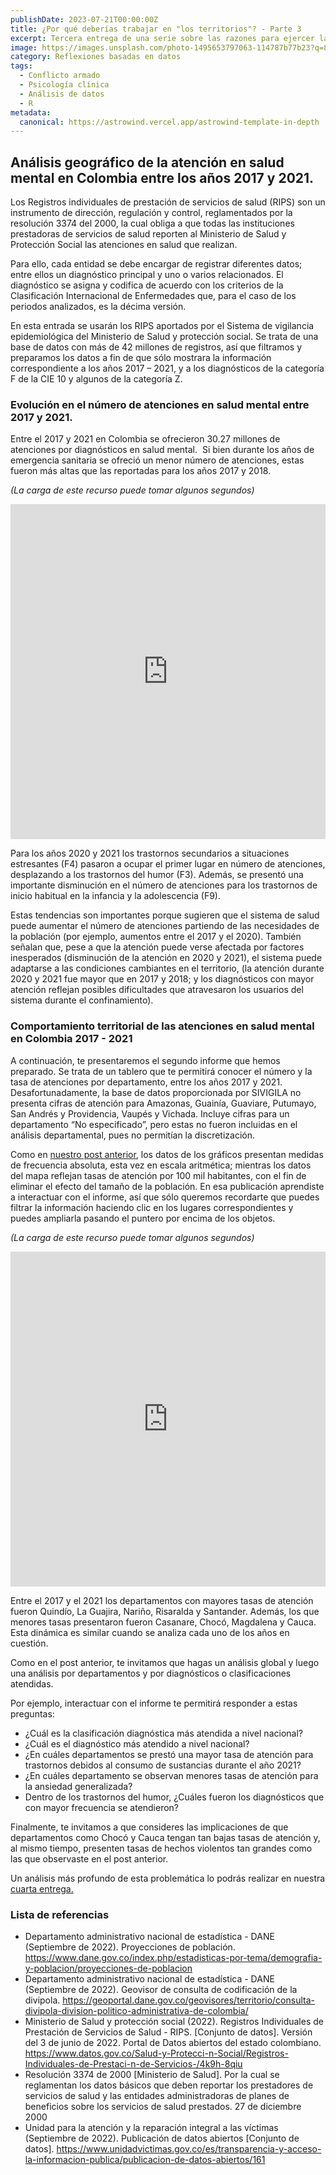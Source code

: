 ```yaml
---
publishDate: 2023-07-21T00:00:00Z
title: ¿Por qué deberías trabajar en "los territorios"? - Parte 3
excerpt: Tercera entrega de una serie sobre las razones para ejercer la psicología clínica en territorios diferentes a las ciudades principales.
image: https://images.unsplash.com/photo-1495653797063-114787b77b23?q=80&w=2070&auto=format&fit=crop&ixlib=rb-4.0.3&ixid=M3wxMjA3fDB8MHxwaG90by1wYWdlfHx8fGVufDB8fHx8fA%3D%3D
category: Reflexiones basadas en datos
tags:
  - Conflicto armado
  - Psicología clínica
  - Análisis de datos
  - R
metadata:
  canonical: https://astrowind.vercel.app/astrowind-template-in-depth
---
```






## Análisis geográfico de la atención en salud mental en Colombia entre los años 2017 y 2021.

Los Registros individuales de prestación de servicios de salud (RIPS) son un instrumento de dirección, regulación y control, reglamentados por la resolución 3374 del 2000, la cual obliga a que todas las instituciones prestadoras de servicios de salud reporten al Ministerio de Salud y Protección Social las atenciones en salud que realizan.

Para ello, cada entidad se debe encargar de registrar diferentes datos; entre ellos un diagnóstico principal y uno o varios relacionados. El diagnóstico se asigna y codifica de acuerdo con los criterios de la Clasificación Internacional de Enfermedades que, para el caso de los periodos analizados, es la décima versión.

En esta entrada se usarán los RIPS aportados por el Sistema de vigilancia epidemiológica del Ministerio de Salud y protección social. Se trata de una base de datos con más de 42 millones de registros, así que filtramos y preparamos los datos a fin de que sólo mostrara la información correspondiente a los años 2017 – 2021, y a los diagnósticos de la categoría F de la CIE 10 y algunos de la categoría Z.

### Evolución en el número de atenciones en salud mental entre 2017 y 2021.

Entre el 2017 y 2021 en Colombia se ofrecieron 30.27 millones de atenciones por diagnósticos en salud mental.  Si bien durante los años de emergencia sanitaria se ofreció un menor número de atenciones, estas fueron más altas que las reportadas para los años 2017 y 2018.

*(La carga de este recurso puede tomar algunos segundos)*

<iframe title="victimas descriptivo" width="800" height="536" src="https://app.powerbi.com/view?r=eyJrIjoiMzNjZGE5YjAtNDdhNi00Mzc0LTk0YWUtMWI1MWM5M2RlNzUyIiwidCI6IjI5OWEyODgxLTEzODAtNDAyMC1iNDJmLTcxNWEzNWUxYmNhZiIsImMiOjR9" frameborder="0" allowFullScreen="true" style='width:100%'></iframe>



Para los años 2020 y 2021 los trastornos secundarios a situaciones estresantes (F4) pasaron a ocupar el primer lugar en número de atenciones, desplazando a los trastornos del humor (F3).  Además, se presentó una importante disminución en el número de atenciones para los trastornos de inicio habitual en la infancia y la adolescencia (F9).

Estas tendencias son importantes porque sugieren que el sistema de salud puede aumentar el número de atenciones partiendo de las necesidades de la población (por ejemplo, aumentos entre el 2017 y el 2020). También señalan que, pese a que la atención puede verse afectada por factores inesperados (disminución de la atención en 2020 y 2021), el sistema puede adaptarse a las condiciones cambiantes en el territorio, (la atención durante 2020 y 2021 fue mayor que en 2017 y 2018; y los diagnósticos con mayor atención reflejan posibles dificultades que atravesaron los usuarios del sistema durante el confinamiento). 

### Comportamiento territorial de las atenciones en salud mental en Colombia 2017 - 2021

A continuación, te presentaremos el segundo informe que hemos preparado. Se trata de un tablero que te permitirá conocer el número y la tasa de atenciones por departamento, entre los años 2017 y 2021. Desafortunadamente, la base de datos proporcionada por SIVIGILA no presenta cifras de atención para Amazonas, Guainía, Guaviare, Putumayo, San Andrés y Providencia, Vaupés y Vichada. Incluye cifras para un departamento “No especificado”, pero estas no fueron incluidas en el análisis departamental, pues no permitían la discretización.

Como en [nuestro post anterior](por-que-trabajar-territorios-2), los datos de los gráficos presentan medidas de frecuencia absoluta, esta vez en escala aritmética; mientras los datos del mapa reflejan tasas de atención por 100 mil habitantes, con el fin de eliminar el efecto del tamaño de la población. En esa publicación aprendiste a interactuar con el informe, así que sólo queremos recordarte que puedes filtrar la información haciendo clic en los lugares correspondientes y puedes ampliarla pasando el puntero por encima de los objetos. 

*(La carga de este recurso puede tomar algunos segundos)*

<iframe title="victimas descriptivo" width="800" height="536" src="https://app.powerbi.com/view?r=eyJrIjoiZWMwNGRkODEtNjEwNC00NmVjLTkyZWQtMDFkOGVhMzI3Mjc0IiwidCI6IjI5OWEyODgxLTEzODAtNDAyMC1iNDJmLTcxNWEzNWUxYmNhZiIsImMiOjR9" frameborder="0" allowFullScreen="true"  style='width:100%'></iframe>



Entre el 2017 y el 2021 los departamentos con mayores tasas de atención fueron Quindío, La Guajira, Nariño, Risaralda y Santander. Además, los que menores tasas presentaron fueron Casanare, Chocó, Magdalena y Cauca. Esta dinámica es similar cuando se analiza cada uno de los años en cuestión.

Como en el post anterior, te invitamos que hagas un análisis global y luego una análisis por departamentos y por diagnósticos o clasificaciones atendidas. 

Por ejemplo, interactuar con el informe te permitirá responder a estas preguntas: 

- ¿Cuál es la clasificación diagnóstica más atendida a nivel nacional?
- ¿Cuál es el diagnóstico más atendido a nivel nacional?
- ¿En cuáles departamentos se prestó una mayor tasa de atención para trastornos debidos al consumo de sustancias durante el año 2021?
- ¿En cuáles departamento se observan menores tasas de atención para la ansiedad generalizada?
- Dentro de los trastornos del humor, ¿Cuáles fueron los diagnósticos que con mayor frecuencia se atendieron?

Finalmente, te invitamos a que consideres las implicaciones de que departamentos como Chocó y Cauca tengan tan bajas tasas de atención y, al mismo tiempo, presenten tasas de hechos violentos tan grandes como las que observaste en el post anterior. 

Un análisis más profundo de esta problemática lo podrás realizar en nuestra [cuarta entrega.](por-que-trabajar-territorios-4) 

### Lista de referencias

- Departamento administrativo nacional de estadística - DANE (Septiembre de 2022). Proyecciones de población. https://www.dane.gov.co/index.php/estadisticas-por-tema/demografia-y-poblacion/proyecciones-de-poblacion
- Departamento administrativo nacional de estadística - DANE (Septiembre de 2022). Geovisor de consulta de codificación de la divipola. https://geoportal.dane.gov.co/geovisores/territorio/consulta-divipola-division-politico-administrativa-de-colombia/
- Ministerio de Salud y protección social (2022). Registros Individuales de Prestación de Servicios de Salud - RIPS. [Conjunto de datos]. Versión del 3 de junio de 2022. Portal de Datos abiertos del estado colombiano. https://www.datos.gov.co/Salud-y-Protecci-n-Social/Registros-Individuales-de-Prestaci-n-de-Servicios-/4k9h-8qiu
- Resolución 3374 de 2000 [Ministerio de Salud]. Por la cual se reglamentan los datos básicos que deben reportar los prestadores de servicios de salud y las entidades administradoras de planes de beneficios sobre los servicios de salud prestados. 27 de diciembre 2000
- Unidad para la atención y la reparación integral a las víctimas (Septiembre de 2022). Publicación de datos abiertos [Conjunto de datos]. https://www.unidadvictimas.gov.co/es/transparencia-y-acceso-la-informacion-publica/publicacion-de-datos-abiertos/161



